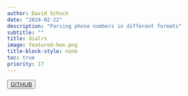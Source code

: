 ```yaml
---
author: David Schoch
date: "2024-02-22"
description: "Parsing phone numbers in different formats"
subtitle: ""
title: dialrs
image: featured-hex.png
title-block-style: none
toc: true
priority: 17
---
```


<button type="button" class="btn btn-outline-success"><a href="https://github.com/schochastics/dialrs">GITHUB</a></button>
